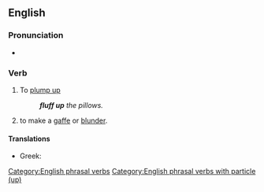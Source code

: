 ==English==

===Pronunciation===
* {{audio|en|en-au-fluff up.ogg|Audio (AU)}}

===Verb===
{{en-verb|*}}

# To [[plump up]]
#: '''''fluff up''' the pillows.''
# {{lb|en|idiomatic}} to make a [[gaffe]] or [[blunder]].

====Translations====
{{trans-top|plump up}}
* Greek: {{t|el|αναφουφουλιάζω}}
{{trans-mid}}
{{trans-bottom}}

[[Category:English phrasal verbs]]
[[Category:English phrasal verbs with particle (up)]]